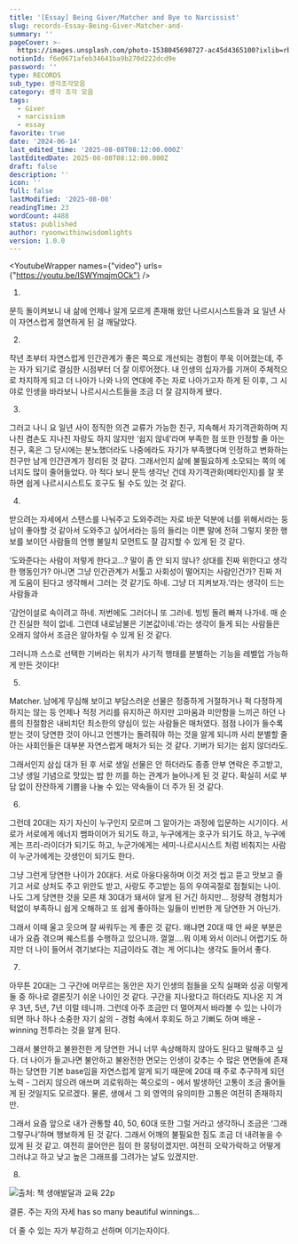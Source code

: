 ```yaml
---
title: '[Essay] Being Giver/Matcher and Bye to Narcissist'
slug: records-Essay-Being-Giver-Matcher-and-
summary: ''
pageCover: >-
  https://images.unsplash.com/photo-1538045698727-ac45d4365100?ixlib=rb-4.0.3&q=85&fm=jpg&crop=entropy&cs=srgb
notionId: f6e0671afeb34641ba9b270d222dcd9e
password: ''
type: RECORDS
sub_type: 생각조각모음
category: 생각 조각 모음
tags:
  - Giver
  - narcissism
  - essay
favorite: true
date: '2024-06-14'
last_edited_time: '2025-08-08T08:12:00.000Z'
lastEditedDate: 2025-08-08T08:12:00.000Z
draft: false
description: ''
icon: ''
full: false
lastModified: '2025-08-08'
readingTime: 23
wordCount: 4488
status: published
author: ryoonwithinwisdomlights
version: 1.0.0
---
```


<YoutubeWrapper names={"video"} urls={"https://youtu.be/ISWYmqjmOCk"} />


1.


문득 돌이켜보니 내 삶에 언제나 알게 모르게 존재해 왔던 나르시시스트들과 요 일년 사이 자연스럽게 절연하게 된 걸 깨달았다.


2.


작년 초부터 자연스럽게 인간관계가 좋은 쪽으로 개선되는 경험이 쭈욱 이어졌는데, 주는 자가 되기로 결심한 시점부터 더 잘 이루어졌다. 내 인생의 십자가를 기꺼이 주체적으로 차지하게 되고 더 나아가 나와 나의 연대에 주는 자로 나아가고자 하게 된 이후, 그 시야로 인생을 바라보니 나르시시스트들을 조금 더 잘 감지하게 됐다.


3.


그러고 나니 요 일년 사이 정직한 의견 교류가 가능한 친구, 지속해서 자기객관화하며 지나친 겸손도 지나친 자랑도 하지 않지만 ‘쉽지 않네’라며 부족한 점 또한 인정할 줄 아는 친구, 혹은 그 당시에는 분노했더라도 나중에라도 자기가 부족했다며 인정하고 변화하는 친구만 남게 인간관계가 정리된 것 같다. 그래서인지 삶에 불필요하게 소모되는 쪽의 에너지도 많이 줄어들었다. 아 적다 보니 문득 생각난 건데 자기객관화(메타인지)를 잘 못 하면 쉽게 나르시시스트도 호구도 될 수도 있는 것 같다.


4.


받으려는 자세에서 스탠스를 나눠주고 도와주려는 자로 바꾼 덕분에 너를 위해서라는 둥 남이 좋아할 것 같아서 도와주고 싶어서라는 등의 들리는 이쁜 말에 전혀 그렇지 못한 행보를 보이던 사람들의 언행 불일치 모먼트도 잘 감지할 수 있게 된 것 같다.


‘도와준다는 사람이 저렇게 한다고…? 말이 좀 안 되지 않나? 상대를 진짜 위한다고 생각한 행동인가? 아니면 그냥 인간관계가 서툴고 사회성이 떨어지는 사람인건가? 진짜 저게 도움이 된다고 생각해서 그러는 것 같기도 하네. 그냥 더 지켜보자.’라는 생각이 드는 사람들과


‘감언이설로 속이려고 하네. 저번에도 그러더니 또 그러네. 빙빙 돌려 빠져 나가네. 매 순간 진실한 적이 없네. 그런데 내로남불은 기본값이네.’라는 생각이 들게 되는 사람들은 오래지 않아서 조금은 알아차릴 수 있게 된 것 같다.


그러니까 스스로 선택한 기버라는 위치가 사기적 행태를 분별하는 기능을 레벨업 가능하게 만든 것이다!


5.


Matcher. 남에게 무심해 보이고 부담스러운 선물은 정중하게 거절하거나 퍽 다정하게 하지는 않는 등 언제나 적정 거리를 유지하곤 하지만 고마움과 미안함을 느끼곤 하던 나름의 친절함은 내비치던 최소한의 양심이 있는 사람들은 매처였다. 점점 나이가 들수록 받는 것이 당연한 것이 아니고 언젠가는 돌려줘야 하는 것을 알게 되니까 사리 분별할 줄 아는 사회인들은 대부분 자연스럽게 매처가 되는 것 같다. 기버가 되기는 쉽지 않더라도.


그래서인지 삼십 대가 된 후 서로 생일 선물은 안 하더라도 종종 안부 연락은 주고받고, 그냥 생일 기념으로 맛있는 밥 한 끼를 하는 관계가 늘어나게 된 것 같다. 확실히 서로 부담 없이 잔잔하게 기쁨을 나눌 수 있는 약속들이 더 주가 된 것 같다.


6.


그런데 20대는 자기 자신이 누구인지 모르며 그 알아가는 과정에 입문하는 시기이다. 서로가 서로에게 에너지 뱀파이어가 되기도 하고, 누구에게는 호구가 되기도 하고, 누구에게는 프리-라이더가 되기도 하고, 누군가에게는 세미-나르시시스트 처럼 비춰지는 사람이 누군가에게는 갓생인이 되기도 한다.


그냥 그런게 당연한 나이가 20대다. 서로 아웅다웅하며 이것 저것 씹고 뜯고 맛보고 즐기고 서로 상처도 주고 위안도 받고, 사랑도 주고받는 등의 우여곡절로 점철되는 나이. 나도 그게 당연한 것을 모른 채 30대가 돼서야 알게 된 거긴 하지만… 정량적 경험치가 턱없이 부족하니 쉽게 오해하고 또 쉽게 좋아하는 일들이 빈번한 게 당연한 거 아닌가.


그래서 이때 울고 웃으며 잘 싸워두는 게 좋은 것 같다. 왜냐면 20대 때 안 싸운 부분은 내가 요즘 겪으며 퀘스트를 수행하고 있으니까. 껄껄….뭐 이제 와서 이러니 어렵기도 하지만 더 나이 들어서 겪기보다는 지금이라도 겪는 게 어디냐는 생각도 들어서 좋다.


7.


아무튼 20대는 그 구간에 머무르는 동안은 자기 인생의 점들을 오직 실패와 성공 이렇게 둘 중 하나로 결론짓기 쉬운 나이인 것 같다. 구간을 지나왔다고 하더라도 지나온 지 겨우 3년, 5년, 7년 이럴 테니까. 그런데 아주 조금만 더 멀어져서 바라볼 수 있는 나이가 되면 하나 하나 소중한 자기 삶의 - 경험 속에서 후회도 하고 기뻐도 하며 배운 - winning 전투라는 것을 알게 된다.


그래서 불안하고 불완전한 게 당연한 거니 너무 속상해하지 않아도 된다고 말해주고 싶다. 더 나이가 들고나면 불안하고 불완전한 면모는 인생이 갖추는 수 많은 면면들에 존재하는 당연한 기본 base임을 자연스럽게 알게 되기 때문에 20대 때 주로 추구하게 되던 노력 - 그러지 않으려 애쓰며 괴로워하는 쪽으로의 - 에서 발생하던 고통이 조금 줄어들게 된 것일지도 모르겠다. 물론, 생에서 그 외 영역의 유의미한 고통은 여전히 존재하지만.


그래서 요즘 앞으로 내가 관통할 40, 50, 60대 또한 그럴 거라고 생각하니 조금은 ‘그래 그렇구나’하며 행보하게 된 것 같다. 그래서 어깨의 불필요한 짐도 조금 더 내려놓을 수 있게 된 것 같고. 여전히 끌어안은 짐이 한 뭉텅이겠지만. 여전히 오락가락하고 어떻게 그러냐고 하고 낮고 높은 그래프를 그려가는 날도 있겠지만.


8.


![출처: 책 생애발달과 교육 22p](https://prod-files-secure.s3.us-west-2.amazonaws.com/056ff9f5-a9ef-486f-8acb-9eef51d06a2d/4d8f9c6e-8b0a-43b4-8166-49adf233ebf8/IMG_8868.jpeg?X-Amz-Algorithm=AWS4-HMAC-SHA256&X-Amz-Content-Sha256=UNSIGNED-PAYLOAD&X-Amz-Credential=ASIAZI2LB4665BJOO3WQ%2F20250808%2Fus-west-2%2Fs3%2Faws4_request&X-Amz-Date=20250808T111114Z&X-Amz-Expires=3600&X-Amz-Security-Token=IQoJb3JpZ2luX2VjEGoaCXVzLXdlc3QtMiJHMEUCIQD5vFVN%2F1t34SX7tImK%2BeIvsWXMoZedhDMkN7Or%2FOUrugIgCl9IN0X5LzttQIilrYkObVZOCX1pe8JE%2B3ZI%2F2h1pyUqiAQIo%2F%2F%2F%2F%2F%2F%2F%2F%2F%2F%2FARAAGgw2Mzc0MjMxODM4MDUiDB5TYoGjrAZ1qjnpjCrcA6wE6jhxUi6im1yFHCKWhqVF7%2F0Ifz36Nzp7VmpsD%2B5w9JThOdJEiKzspSMMEMq3D%2Fh356QYpRCWqPZdYf7ehlIyC%2FaaE2CLq1WVy%2BIm%2FChCY6QLxoXqbRRKYGBPLHgbt7TALZRqpyF1mR%2FwYMlJzRJ5uRG2hylvdLjc%2FJPvtIDK1cwWwBM1sXiKl0vGiyMTDGQWDZemYfhwaaAx%2B1dYLwO%2F2tx5okJRfjm8BTk2hcF%2BudmqZT1A6rc2dWcHZSvgE%2BgncCeO3Z95RAD9owfzGMjqYHPWALghzWKcOH%2FMJq9s7Fps4jb4t9xUPY5WN54f8x12up%2BFwhmOKO5m13MybHaIWBVEXXJN1FP%2BTeTZn%2Fc7JAW%2BWOV%2FvLNeHsbMURaUqUpTArz3aPJE1vOm%2BSV23zUSBrYah6FPAr2BmZo5OzvIGWNviY3w0sK%2BchaBiFHvrz2Oo81IAyK%2FZOzGpLzSkzC2Fu5%2F6qwxYdkb6AaNxkPkNfO9aLjp%2F9VW8mdZtYwsm%2FqBwPa7kcWwPMNr9noVs7wFXnGSZY2dk6bWyBPt0e%2FkST5Vve38hUgisglsGswhIU13yKpbSX1nIo7U8vpavaNta8fWB9GEo6o2m7vOv5HWLdjkw50eIhqCKeqdMMyd18QGOqUBysMlq77ss%2BLzVYwXjGxS0%2BMq6YfTPOh%2Fo75bISpr7TRbKPWCmXQY%2FPvQx4FKrSm6y1xvb9kpbu9DDpE4PjwFdmfJ528uA7HJUGD1amywil%2BQIhauSigN3JKHP5fzXcEilIhspczg96kgdFVA%2FE4enI86Sjnsne8EuhCKoux6mN4Aom%2FcYKKwEJjeet%2FPm4dCD2e7kQ07l4naZKTSSqzwA2DHCdbk&X-Amz-Signature=bfaa9d33941ee2ef95678503dd5a4ff8e1f5361fc79f4b3e0155ad358b69bd95&X-Amz-SignedHeaders=host&x-amz-checksum-mode=ENABLED&x-id=GetObject)


결론.
주는 자의 자세 has so many beautiful winnings…


더 줄 수 있는 자가 부강하고 선하며 이기는자이다.

